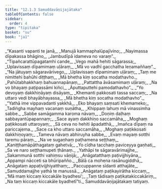 ```yaml
---
title: "12.1.3 Samuddavāṇijajātaka"
tableOfContents: false
sidebar:
  order: 4
type: "tipitaka"
basket: "su"
book: "ja1"
---
```



<DynamicBreadcrumb />

<Division number="25" book="ja1">

<Paragraph number="2265" type="verses" book="ja1">
_“Kasanti vapanti te janā,_  
_Manujā kammaphalūpajīvino;_  
_Nayimassa dīpakassa bhāgino,_  
_Jambudīpā idameva no varaṃ”._  

</Paragraph>

</Division>
<Division number="26" book="ja1">

<Paragraph number="2266" type="verses" book="ja1">
_“Tipañcarattūpagatamhi cande,_  
_Vego mahā hehiti sāgarassa;_  
_Uplavissaṃ dīpamimaṃ uḷāraṃ,_  
_Mā vo vadhī gacchatha leṇamaññaṃ”._  

</Paragraph>

</Division>
<Division number="27" book="ja1">

<Paragraph number="2267" type="verses" book="ja1">
_“Na jātuyaṃ sāgaravārivego,_  
_Uplavissaṃ dīpamimaṃ uḷāraṃ;_  
_Taṃ me nimittehi bahūhi diṭṭhaṃ,_  
_Mā bhetha kiṃ socatha modathavho._  

</Paragraph>

</Division>
<Division number="28" book="ja1">

<Paragraph number="2268" type="verses" book="ja1">
_Pahūtabhakkhaṃ bahuannapānaṃ,_  
_Pattattha āvāsamimaṃ uḷāraṃ;_  
_Na vo bhayaṃ paṭipassāmi kiñci,_  
_Āputtaputtehi pamodathavho”._  

</Paragraph>

</Division>
<Division number="29" book="ja1">

<Paragraph number="2269" type="verses" book="ja1">
_“Yo devoyaṃ dakkhiṇāyaṃ disāyaṃ,_  
_Khemanti pakkosati tassa saccaṃ;_  
_Na uttaro vedi bhayābhayassa,_  
_Mā bhetha kiṃ socatha modathavho”._  

</Paragraph>

</Division>
<Division number="30" book="ja1">

<Paragraph number="2270" type="verses" book="ja1">
_“Yathā ime vippavadanti yakkhā,_  
_Eko bhayaṃ saṃsati khemameko;_  
_Tadiṅgha mayhaṃ vacanaṃ suṇātha,_  
_Khippaṃ lahuṃ mā vinassimha sabbe._  

</Paragraph>

</Division>
<Division number="31" book="ja1">

<Paragraph number="2271" type="verses" book="ja1">
_Sabbe samāgamma karoma nāvaṃ,_  
_Doṇiṃ daḷhaṃ sabbayantūpapannaṃ;_  
_Sace ayaṃ dakkhiṇo saccamāha,_  
_Moghaṃ paṭikkosati uttaroyaṃ;_  
_Sā ceva no hehiti āpadatthā,_  
_Imañca dīpaṃ na pariccajema._  

</Paragraph>

</Division>
<Division number="32" book="ja1">

<Paragraph number="2272" type="verses" book="ja1">
_Sace ca kho uttaro saccamāha,_  
_Moghaṃ paṭikkosati dakkhiṇoyaṃ;_  
_Tameva nāvaṃ abhiruyha sabbe,_  
_Evaṃ mayaṃ sotthi taremu pāraṃ._  

</Paragraph>

</Division>
<Division number="33" book="ja1">

<Paragraph number="2273" type="verses" book="ja1">
_Na ve sugaṇhaṃ paṭhamena seṭṭhaṃ,_  
_Kaniṭṭhamāpāthagataṃ gahetvā;_  
_Yo cīdha tacchaṃ paviceyya gaṇhati,_  
_Sa ve naro seṭṭhamupeti ṭhānaṃ._  

</Paragraph>

</Division>
<Division number="34" book="ja1">

<Paragraph number="2274" type="verses" book="ja1">
_Yathāpi te sāgaravārimajjhe,_  
_Sakammunā sotthi vahiṃsu vāṇijā;_  
_Anāgatatthaṃ paṭivijjhiyāna,_  
_Appampi nācceti sa bhūripañño._  

</Paragraph>

</Division>
<Division number="35" book="ja1">

<Paragraph number="2275" type="verses" book="ja1">
_Bālā ca mohena rasānugiddhā,_  
_Anāgataṃ appaṭivijjhiyatthaṃ;_  
_Paccuppanne sīdanti atthajāte,_  
_Samuddamajjhe yathā te manussā._  

</Paragraph>

</Division>
<Division number="36" book="ja1">

<Paragraph number="2276" type="verses" book="ja1">
_Anāgataṃ paṭikayirātha kiccaṃ,_  
_‘Mā maṃ kiccaṃ kiccakāle byadhesi’;_  
_Taṃ tādisaṃ paṭikatakiccakāriṃ,_  
_Na taṃ kiccaṃ kiccakāle byadhetī”ti._  


</Paragraph>
</Division>

<Paragraph number="2277" type="center" book="ja1">
Samuddavāṇijajātakaṃ tatiyaṃ.
</Paragraph>